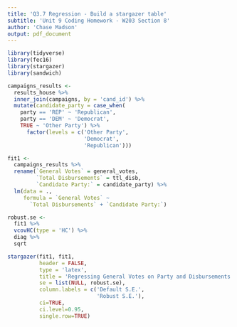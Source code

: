 ```yaml
---
title: 'Q3.7 Regression - Build a stargazer table'
subtitle: 'Unit 9 Coding Homework - W203 Section 8'
author: 'Chase Madson' 
output: pdf_document
---
```


```r
library(tidyverse)
library(fec16)
library(stargazer)
library(sandwich)

campaigns_results <- 
  results_house %>% 
  inner_join(campaigns, by = 'cand_id') %>% 
  mutate(candidate_party = case_when(
    party == 'REP' ~ 'Republican', 
    party == 'DEM' ~ 'Democrat', 
    TRUE ~ 'Other Party') %>% 
      factor(levels = c('Other Party', 
                        'Democrat', 
                        'Republican')))

fit1 <- 
  campaigns_results %>%
  rename(`General Votes` = general_votes, 
         `Total Disbursements` = ttl_disb, 
         `Candidate Party:` = candidate_party) %>% 
  lm(data = .,
     formula = `General Votes` ~ 
       `Total Disbursements` + `Candidate Party:`)
```


```r
robust.se <-
  fit1 %>%
  vcovHC(type = 'HC') %>%
  diag %>%
  sqrt

stargazer(fit1, fit1, 
          header = FALSE, 
          type = 'latex', 
          title = 'Regressing General Votes on Party and Disbursements', 
          se = list(NULL, robust.se), 
          column.labels = c('Default S.E.',
                            'Robust S.E.'), 
          ci=TRUE, 
          ci.level=0.95, 
          single.row=TRUE)

```

